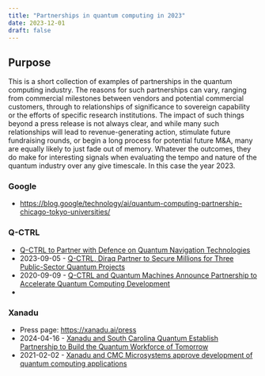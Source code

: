 ```yaml
---
title: "Partnerships in quantum computing in 2023"
date: 2023-12-01
draft: false
---
```


## Purpose

This is a short collection of examples of partnerships in the quantum computing industry. The reasons for such partnerships can vary, ranging from commercial milestones between vendors and potential commercial customers, through to relationships of significance to sovereign capability or the efforts of specific research institutions. The impact of such things beyond a press release is not always clear, and while many such relationships will lead to revenue-generating action, stimulate future fundraising rounds, or begin a long process for potential future M&A, many are equally likely to just fade out of memory. Whatever the outcomes, they do make for interesting signals when evaluating the tempo and nature of the quantum industry over any give timescale. In this case the year 2023. 

### Google

- https://blog.google/technology/ai/quantum-computing-partnership-chicago-tokyo-universities/


### Q-CTRL

- [Q-CTRL to Partner with Defence on Quantum Navigation Technologies](https://q-ctrl.com/blog/q-ctrl-to-partner-with-defence-on-quantum-navigation-technologies)
- 2023-09-05 - [Q-CTRL, Diraq Partner to Secure Millions for Three Public-Sector Quantum Projects](https://q-ctrl.com/blog/q-ctrl-diraq-partner-to-secure-millions-for-three-public-sector-quantum-projects)
- 2020-09-09 - [Q-CTRL and Quantum Machines Announce Partnership to Accelerate Quantum Computing Development](https://q-ctrl.com/blog/q-ctrl-and-quantum-machines-announce-partnership-to-accelerate-quantum)
- 

### Xanadu

- Press page: https://xanadu.ai/press
- 2024-04-16 - [Xanadu and South Carolina Quantum Establish Partnership to Build the Quantum Workforce of Tomorrow](https://www.hpcwire.com/off-the-wire/xanadu-and-south-carolina-quantum-establish-partnership-to-build-the-quantum-workforce-of-tomorrow/)
- 2021-02-02 - [Xanadu and CMC Microsystems approve development of quantum computing applications](https://www.cmc.ca/xanadu-and-cmc-microsystems-approve-development-of-quantum-computing-applications/)